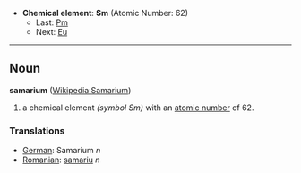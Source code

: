*'''Chemical element''': '''Sm''' (Atomic Number: 62)
**Last: [[Promethium|Pm]]
**Next: [[Europium|Eu]]
----
== Noun ==
'''samarium''' ([[en:Samarium|Wikipedia:Samarium]])

# a chemical element ''(symbol Sm)'' with an [[atomic number]] of 62.

===Translations===
*[[German]]: Samarium ''n''
*[[Romanian]]: [[samariu]] ''n''
